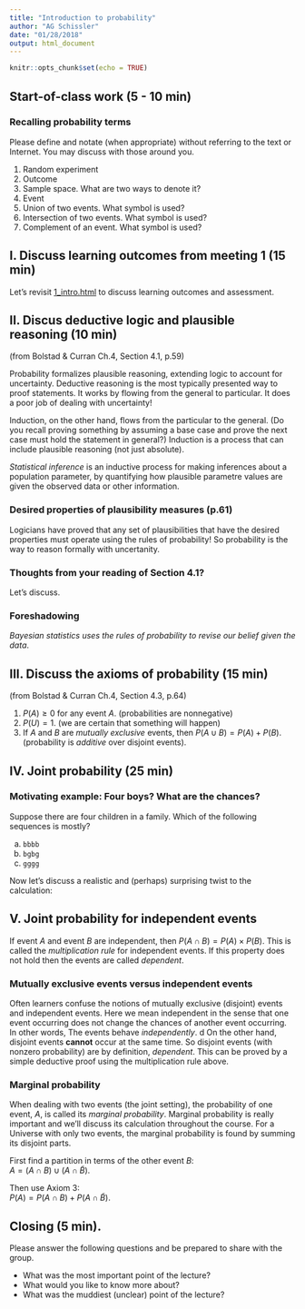 ```yaml
---
title: "Introduction to probability"
author: "AG Schissler"
date: "01/28/2018"
output: html_document
---
```


```r
knitr::opts_chunk$set(echo = TRUE)
```

## Start-of-class work (5 - 10 min)

### Recalling probability terms

Please define and notate (when appropriate) without referring to the text or Internet. You may discuss with those around you.

1. Random experiment
2. Outcome
3. Sample space. What are two ways to denote it?
4. Event
5. Union of two events. What symbol is used?
6. Intersection of two events. What symbol is used?
7. Complement of an event. What symbol is used?

## I. Discuss learning outcomes from meeting 1 (15 min)

Let's revisit [1_intro.html](http://www.grantschissler.com/teaching/SP19/STAT429/1_intro.html) to discuss learning outcomes and assessment.

## II. Discus deductive logic and plausible reasoning (10 min)

(from Bolstad & Curran Ch.4, Section 4.1, p.59)

Probability formalizes plausible reasoning, extending logic to account for uncertainty. Deductive reasoning is the most typically presented way to proof statements. It works by flowing from the general to particular. It does a poor job of dealing with uncertainty! 

Induction, on the other hand, flows from the particular to the general. (Do you recall proving something by assuming a base case and prove the next case must hold the statement in general?) Induction is a process that can include plausible reasoning (not just absolute). 

_Statistical inference_ is an inductive process for making inferences about a population parameter, by quantifying how plausible parametre values are given the observed data or other information.

### Desired properties of plausibility measures (p.61)

<Doc cam>

Logicians have proved that any set of plausibilities that have the desired properties must operate using the rules of probability! So probability is the way to reason formally with uncertanity.

### Thoughts from your reading of Section 4.1?

Let's discuss.

### Foreshadowing

_Bayesian statistics uses the rules of probability to revise our belief given the data_.

## III. Discuss the axioms of probability (15 min)

(from Bolstad & Curran Ch.4, Section 4.3, p.64)

1. $P(A) \geq 0$ for any event $A$. (probabilities are nonnegative)
2. $P(U) = 1$. (we are certain that something will happen)
3. If $A$ and $B$ are _mutually exclusive_ events, then $P(A \cup B) = P(A) + P(B)$. (probability is _additive_ over disjoint events).

## IV. Joint probability (25 min)

### Motivating example: Four boys? What are the chances?

Suppose there are four children in a family. Which of the following sequences is mostly?

a. `bbbb`
b. `bgbg`
c. `gggg`

<Draw probablity tree on the board>

Now let's discuss a realistic and (perhaps) surprising twist to the calculation:

<Insert here>

## V. Joint probability for independent events

If event $A$ and event $B$ are independent, then $P(A \cap B) = P(A) \times P(B)$. This is called the _multiplication rule_ for independent events. If this property does not hold then the events are called _dependent_.

### Mutually exclusive events versus independent events

Often learners confuse the notions of mutually exclusive (disjoint) events and independent events. Here we mean independent in the sense that one event occurring does not change the chances of another event occurring. In other words, The events behave _independently_. 
d
On the other hand, disjoint events **cannot** occur at the same time. So disjoint events (with nonzero probability) are by definition, _dependent_. This can be proved by a simple deductive proof using the multiplication rule above.

### Marginal probability

When dealing with two events (the joint setting), the probability of one event, $A$, is called its _marginal probability_. Marginal probability is really important and we'll discuss its calculation throughout the course. For a Universe with only two events, the marginal probability is found by summing its disjoint parts.

First find a partition in terms of the other event $B$:  
$A = (A \cap B) \cup (A \cap \tilde{B})$.

Then use Axiom 3:  
$P(A) = P(A \cap B) + P(A \cap \tilde{B})$.

## Closing (5 min). 

Please answer the following questions and be prepared to share with the group.

- What was the most important point of the lecture?
- What would you like to know more about?
- What was the muddiest (unclear) point of the lecture?

